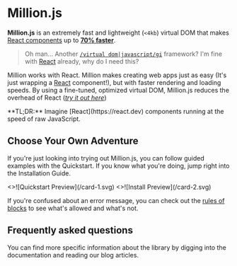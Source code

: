 
# Million.js

**Million.js** is an extremely fast and lightweight (`<4kb`) virtual DOM that makes [React components](https://react.dev) up to [**70% faster**](https://krausest.github.io/js-framework-benchmark/current.html).

> Oh man... Another [`/virtual dom|javascript/gi`](https://regexr.com/6mr5f) framework? I'm fine with [React](https://reactjs.org) already, why do I need this?

Million works with React. Million makes creating web apps just as easy (It's just wrapping a [React](https://react.dev) component!), but with faster rendering and loading speeds. By using a fine-tuned, optimized virtual DOM, Million.js reduces the overhead of React ([_try it out here_](https://demo.million.dev))

<Callout type="info">
  **TL;DR:** Imagine [React](https://react.dev) components running at the speed
  of raw JavaScript.
</Callout>

## Choose Your Own Adventure

If you're just looking into trying out Million.js, you can follow guided examples with the Quickstart. If you know what you're doing, jump right into the Installation Guide.

<Cards num={2}>
  <Card image arrow title="Quick Start" href="/docs/quickstart">
    <>![Quickstart Preview](/card-1.svg)</>
  </Card>
  <Card image arrow title="Installation Guide" href="/docs/install">
    <>![Install Preview](/card-2.svg)</>
  </Card>
</Cards>

If you're confused about an error message, you can check out the [rules of blocks](/docs/rules) to see what's allowed and what's not.

## Frequently asked questions

You can find more specific information about the library by digging into the documentation and reading our blog articles.

<br />
<Disclosures full />

